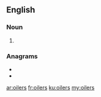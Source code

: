 ==English==

===Noun===
{{head|en|noun plural form}}

# {{plural of|oiler|lang=en}}

===Anagrams===
* {{l|en|lories}}
* {{l|en|oriels}}

[[ar:oilers]]
[[fr:oilers]]
[[ku:oilers]]
[[my:oilers]]